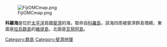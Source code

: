 [[File:FijiOMCmap.png|thumb]]

'''科羅海'''是位於[[太平洋|太平洋]]島國[[斐濟|斐濟]]的海，取命自[[科羅島|科羅島]]，該海四周被斐濟群島環繞，東面是[[拉烏群島|拉烏群島]]的[[維提島|維提島]]，北面是[[瓦努阿島|瓦努阿島]]。

{{coord|18|S|180|E|display=title|type:waterbody_source:dewiki_scale:2500000}}

{{List of seas}}
{{Fiji-stub}}

[[Category:群島|Category:群島]]
[[Category:斐濟地理|Category:斐濟地理]]